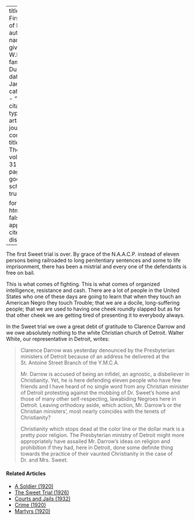 
---
title: 'The First Battle of Detroit'
author:
  - name:
      given: W.E.B.
      family: Du Bois
date: Jan. 1926
categories: 
  - ""
citation: 
  type: article-journal
  container-title: The Crisis
  volume: 31
  issue: 3
  page: 114
google-scholar: true

format:
  html:
    toc: false
    appendix-cite-as: display
---



The first Sweet trial is over. By grace of the N.A.A.C.P. instead of eleven persons being railroaded to long penitentiary sentences and some to life imprisonment, there has been a mistrial and every one of the defendants is free on bail. 

This is what comes of fighting. This is what comes of organized intelligence, resistance and cash. There are a lot of people in the United States who one of these days are going to learn that when they touch an American Negro they touch Trouble; that we are a docile, long-suffering people; that we are used to having one cheek roundly slapped but as for that other cheek we are getting tired of presenting it to everybody always. 

In the Sweet trial we owe a great debt of gratitude to Clarence Darrow and we owe absolutely nothing to the white Christian church of Detroit. Walter White, our representative in Detroit, writes: 

> Clarence Darrow was yesterday denounced by the Presbyterian ministers of Detroit because of an address he delivered at the St. Antoine Street Branch of the Y.M.C.A. <p> Mr. Darrow is accused of being an infidel, an agnostic, a disbeliever in Christianity. Yet, he is here defending eleven people who have few friends and I have heard of no single word from any Christian minister of Detroit protesting against the mobbing of Dr. Sweet's home and those of many other self-respecting, lawabiding Negroes here in Detroit. Leaving orthodoxy aside, which action, Mr. Darrow's or the Christian ministers', most nearly coincides with the tenets of Christianity? <p>  Christianity which stops dead at the color line or the dollar mark is a pretty poor religion. The Presbyterian ministry of Detroit might more appropriately have assailed Mr. Darrow's ideas on religion and prohibition if they had, here in Detroit, done some definite thing towards the practice of their vaunted Christianity in the case of Dr. and Mrs. Sweet. 

<!-- Similar articles start here -->
<div  class="clear-wrap"></div>

#### Related Articles

* [A Soldier (1920)](/Volumes/19/05/a_soldier.html)
* [The Sweet Trial (1926)](/Volumes/31/03/sweet_trial.html)
* [Courts and Jails (1932)](/Volumes/39/04/courts_and_jails.html)
* [Crime (1920)](/Volumes/19/04/crime.html)
* [Martyrs (1920)](/Volumes/21/02/martyrs.html)

<!-- Similar articles end here -->